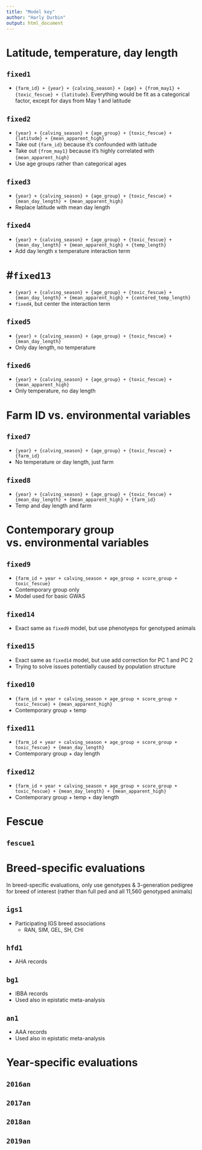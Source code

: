 ```yaml
---
title: "Model key"
author: "Harly Durbin"
output: html_document
---
```


# Latitude, temperature, day length

## `fixed1`

* `{farm_id} + {year} + {calving_season} + {age} + {from_may1} + {toxic_fescue} + {latitude}`. Everything would be fit as a categorical factor, except for days from May 1 and latitude

## `fixed2`

* `{year} + {calving_season} + {age_group} + {toxic_fescue} + {latitude} + {mean_apparent_high}`
* Take out `{farm_id}` because it's confounded with latitude
* Take out `{from_may1}` because it's highly correlated with `{mean_apparent_high}`
* Use age groups rather than categorical ages

## `fixed3`

* `{year} + {calving_season} + {age_group} + {toxic_fescue} + {mean_day_length} + {mean_apparent_high}`
* Replace latitude with mean day length

## `fixed4`

* `{year} + {calving_season} + {age_group} + {toxic_fescue} + {mean_day_length} + {mean_apparent_high} + {temp_length}`
* Add day length x temperature interaction term

# #`fixed13`

* `{year} + {calving_season} + {age_group} + {toxic_fescue} + {mean_day_length} + {mean_apparent_high} + {centered_temp_length}`
* `fixed4`, but center the interaction term

## `fixed5`

* `{year} + {calving_season} + {age_group} + {toxic_fescue} + {mean_day_length}`
* Only day length, no temperature

## `fixed6`

* `{year} + {calving_season} + {age_group} + {toxic_fescue} + {mean_apparent_high}`
* Only temperature, no day length

# Farm ID vs. environmental variables

## `fixed7`

* `{year} + {calving_season} + {age_group} + {toxic_fescue} + {farm_id}`
* No temperature or day length, just farm

## `fixed8`

* `{year} + {calving_season} + {age_group} + {toxic_fescue} + {mean_day_length} + {mean_apparent_high} + {farm_id}`
* Temp and day length and farm
    
# Contemporary group vs. environmental variables

## `fixed9`

* `{farm_id + year + calving_season + age_group + score_group + toxic_fescue}`
* Contemporary group only
* Model used for basic GWAS

## `fixed14`

* Exact same as `fixed9` model, but use phenotyeps for genotyped animals

## `fixed15`

* Exact same as `fixed14` model, but use add correction for PC 1 and PC 2
* Trying to solve issues potentially caused by population structure

## `fixed10`

* `{farm_id + year + calving_season + age_group + score_group + toxic_fescue} + {mean_apparent_high}`
* Contemporary group + temp

## `fixed11`

* `{farm_id + year + calving_season + age_group + score_group + toxic_fescue} + {mean_day_length}`
* Contemporary group + day length

## `fixed12`

* `{farm_id + year + calving_season + age_group + score_group + toxic_fescue} + {mean_day_length} + {mean_apparent_high}`
* Contemporary group + temp + day length

# Fescue

## `fescue1`

# Breed-specific evaluations

In breed-specific evaluations, only use genotypes & 3-generation pedigree for breed of interest (rather than full ped and all 11,560 genotyped animals)

## `igs1`

* Participating IGS breed associations
    + RAN, SIM, GEL, SH, CHI

## `hfd1`

* AHA records

## `bg1`

* IBBA records
* Used also in epistatic meta-analysis

## `an1`

* AAA records
* Used also in epistatic meta-analysis

# Year-specific evaluations

## `2016an`

## `2017an`

## `2018an`

## `2019an`

